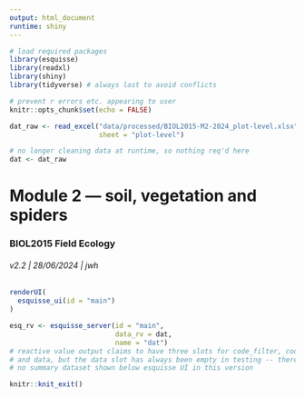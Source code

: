 ```yaml
---
output: html_document
runtime: shiny
---
```


<style type="text/css">
.main-container {
max-width: 1800px;
margin-left: auto;
margin-right: auto;
}
</style>

```r

# load required packages
library(esquisse)
library(readxl)
library(shiny)
library(tidyverse) # always last to avoid conflicts

# prevent r errors etc. appearing to user
knitr::opts_chunk$set(echo = FALSE)

dat_raw <- read_excel("data/processed/BIOL2015-M2-2024_plot-level.xlsx",
                      sheet = "plot-level")

# no longer cleaning data at runtime, so nothing req'd here
dat <- dat_raw 

```

# Module 2 --- soil, vegetation and spiders
### BIOL2015 Field Ecology
###### v2.2 | 28/06/2024 | jwh  

```r

renderUI(
  esquisse_ui(id = "main")
)

esq_rv <- esquisse_server(id = "main",
                          data_rv = dat,
                          name = "dat")
# reactive value output claims to have three slots for code_filter, code_plot
# and data, but the data slot has always been empty in testing -- therefore
# no summary dataset shown below esquisse UI in this version

```

```r

knitr::knit_exit()

```


